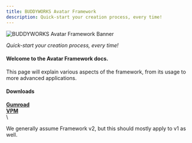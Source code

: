 ```yaml
---
title: BUDDYWORKS Avatar Framework
description: Quick-start your creation process, every time!
---
```


![BUDDYWORKS Avatar Framework Banner](./img/banner.png)  

*Quick-start your creation process, every time!*

#### Welcome to the Avatar Framework docs.  
This page will explain various aspects of the framework, from its usage to more advanced applications.  

#### Downloads
<a href="https://buddyworks.gumroad.com/"><b>Gumroad</b></a>  
<a href="https://repo.buddyworks.wtf/"><b>VPM</b></a>  
\
<Aside> We generally assume Framework v2, but this should mostly apply to v1 as well.</Aside>

